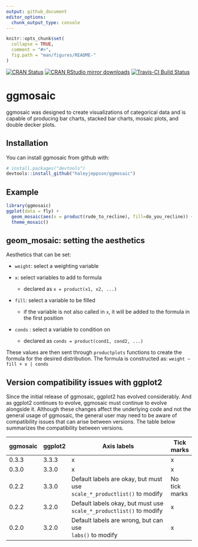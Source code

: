 ```yaml
---
output: github_document
editor_options: 
  chunk_output_type: console
---
```


<!-- README.md is generated from README.Rmd. Please edit that file -->

```r
knitr::opts_chunk$set(
  collapse = TRUE,
  comment = "#>",
  fig.path = "man/figures/README-"
)
```

[![CRAN Status](http://www.r-pkg.org/badges/version/ggmosaic)](https://cran.r-project.org/package=ggmosaic) [![CRAN RStudio mirror downloads](http://cranlogs.r-pkg.org/badges/ggmosaic)](http://www.r-pkg.org/pkg/ggmosaic) 
[![Travis-CI Build Status](https://travis-ci.org/haleyjeppson/ggmosaic.svg?branch=master)](https://travis-ci.org/haleyjeppson/ggmosaic)

# ggmosaic

ggmosaic was designed to create visualizations of categorical data and is capable of producing bar charts, stacked bar charts, mosaic plots, and double decker plots.

## Installation

You can install ggmosaic from github with:

```r
# install.packages("devtools")
devtools::install_github("haleyjeppson/ggmosaic")
```

## Example

```r
library(ggmosaic)
ggplot(data = fly) +
  geom_mosaic(aes(x = product(rude_to_recline), fill=do_you_recline)) +
  theme_mosaic()
```

## geom_mosaic: setting the aesthetics
 
Aesthetics that can be set:

- `weight`: select a weighting variable

- `x`: select variables to add to formula  
    - declared as `x = product(x1, x2, ...)` 
    
- `fill`: select a variable to be filled  
    - if the variable is not also called in `x`, it will be added to the formula in the first position  
    
- `conds` : select a variable to condition on  
    - declared as  `conds = product(cond1, cond2, ...)`  

These values are then sent through `productplots` functions to create the formula for the desired distribution. The formula is constructed as:  `weight ~ fill + x | conds`


## Version compatibility issues with ggplot2

Since the initial release of ggmosaic, ggplot2 has evolved considerably. And as ggplot2 continues to evolve, ggmosaic must continue to evolve alongside it. Although these changes affect the underlying code and not the general usage of ggmosaic, the general user may need to be aware of compatibility issues that can arise between versions. The table below summarizes the compatibility between versions. 


| ggmosaic | ggplot2 | Axis labels                                                                   | Tick marks    |
|----------|---------|-------------------------------------------------------------------------------|---------------|
| 0.3.3    | 3.3.3   | x                                                                             | x             |
| 0.3.0    | 3.3.0   | x                                                                             | x             |
| 0.2.2    | 3.3.0   | Default labels are okay, but must use <br>`scale_*_productlist()` to modify | No tick marks |
| 0.2.2    | 3.2.0   | Default labels okay, but must use <br>`scale_*_productlist()` to modify     | x             |
| 0.2.0    | 3.2.0   | Default labels are wrong, but can use <br>`labs()` to modify                  | x             |

